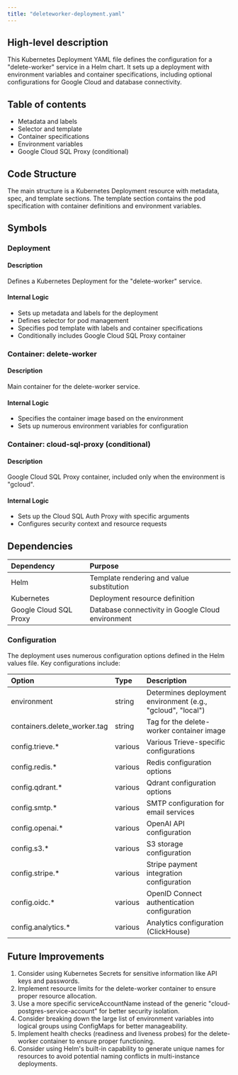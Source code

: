 ```yaml
---
title: "deleteworker-deployment.yaml"
---
```


## High-level description
This Kubernetes Deployment YAML file defines the configuration for a "delete-worker" service in a Helm chart. It sets up a deployment with environment variables and container specifications, including optional configurations for Google Cloud and database connectivity.

## Table of contents
- Metadata and labels
- Selector and template
- Container specifications
- Environment variables
- Google Cloud SQL Proxy (conditional)

## Code Structure
The main structure is a Kubernetes Deployment resource with metadata, spec, and template sections. The template section contains the pod specification with container definitions and environment variables.

## Symbols

### Deployment
#### Description
Defines a Kubernetes Deployment for the "delete-worker" service.

#### Internal Logic
- Sets up metadata and labels for the deployment
- Defines selector for pod management
- Specifies pod template with labels and container specifications
- Conditionally includes Google Cloud SQL Proxy container

### Container: delete-worker
#### Description
Main container for the delete-worker service.

#### Internal Logic
- Specifies the container image based on the environment
- Sets up numerous environment variables for configuration

### Container: cloud-sql-proxy (conditional)
#### Description
Google Cloud SQL Proxy container, included only when the environment is "gcloud".

#### Internal Logic
- Sets up the Cloud SQL Auth Proxy with specific arguments
- Configures security context and resource requests

## Dependencies
| Dependency | Purpose |
|:-----------|:--------|
| Helm | Template rendering and value substitution |
| Kubernetes | Deployment resource definition |
| Google Cloud SQL Proxy | Database connectivity in Google Cloud environment |

### Configuration
The deployment uses numerous configuration options defined in the Helm values file. Key configurations include:

| Option | Type | Description |
|:-------|:-----|:------------|
| environment | string | Determines deployment environment (e.g., "gcloud", "local") |
| containers.delete_worker.tag | string | Tag for the delete-worker container image |
| config.trieve.* | various | Various Trieve-specific configurations |
| config.redis.* | various | Redis configuration options |
| config.qdrant.* | various | Qdrant configuration options |
| config.smtp.* | various | SMTP configuration for email services |
| config.openai.* | various | OpenAI API configuration |
| config.s3.* | various | S3 storage configuration |
| config.stripe.* | various | Stripe payment integration configuration |
| config.oidc.* | various | OpenID Connect authentication configuration |
| config.analytics.* | various | Analytics configuration (ClickHouse) |

## Future Improvements
1. Consider using Kubernetes Secrets for sensitive information like API keys and passwords.
2. Implement resource limits for the delete-worker container to ensure proper resource allocation.
3. Use a more specific serviceAccountName instead of the generic "cloud-postgres-service-account" for better security isolation.
4. Consider breaking down the large list of environment variables into logical groups using ConfigMaps for better manageability.
5. Implement health checks (readiness and liveness probes) for the delete-worker container to ensure proper functioning.
6. Consider using Helm's built-in capability to generate unique names for resources to avoid potential naming conflicts in multi-instance deployments.